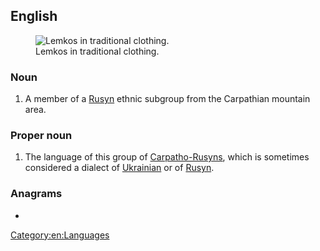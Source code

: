 ==English==
[[File:Carpatho-Rusyn sub-groups - Sanok area Lemkos in original goral folk-costumes from Mokre (Poland) ..jpg|right|thumb|Lemkos in traditional clothing.]]

===Noun===
{{en-noun}}
# A member of a [[Rusyn]] ethnic subgroup from the Carpathian mountain area.

===Proper noun===
{{en-proper noun}}

# The language of this group of [[Carpatho-Rusyn]]s, which is sometimes considered a dialect of [[Ukrainian]] or of [[Rusyn]].

===Anagrams===
* {{anagrams|en|Molek}}

[[Category:en:Languages]]